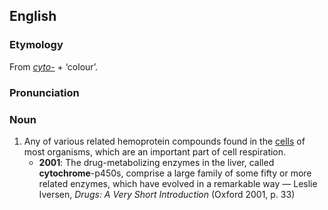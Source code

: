 ==English==
{{wikipedia}}
===Etymology===
From ''[[cyto-]]'' + {{AGr.}} '''{{polytonic|[[χρῶμα]]}}''' ‘colour’.

===Pronunciation===
{{IPA|/ˈsaɪtəkɹəʊm/}}

===Noun===
{{en-noun}}

# Any of various related hemoprotein compounds found in the [[cells]] of most organisms, which are an important part of cell respiration.
#*'''2001''': The drug-metabolizing enzymes in the liver, called '''cytochrome'''-p450s, comprise a large family of some fifty or more related enzymes, which have evolved in a remarkable way — Leslie Iversen, ''Drugs: A Very Short Introduction'' (Oxford 2001, p. 33)